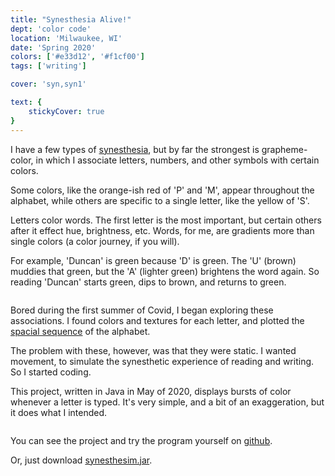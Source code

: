 ```yaml
---
title: "Synesthesia Alive!"
dept: 'color code'
location: 'Milwaukee, WI'
date: 'Spring 2020'
colors: ['#e33d12', '#f1cf00']
tags: ['writing']

cover: 'syn,syn1'

text: {
    stickyCover: true
}
---
```



I have a few types of [synesthesia](https://en.wikipedia.org/wiki/Synesthesia), but by far the strongest is grapheme-color, in which I associate letters, numbers, and other symbols with certain colors.

Some colors, like the orange-ish red of 'P' and 'M', appear throughout the alphabet, while others are specific to a single letter, like the yellow of 'S'.

Letters color words. The first letter is the most important, but certain others after it effect hue, brightness, etc. Words, for me, are gradients more than single colors (a color journey, if you will).

For example, 'Duncan' is green because 'D' is green. The 'U' (brown) muddies that green, but the 'A' (lighter green) brightens the word again. So reading 'Duncan' starts green, dips to brown, and returns to green.

<Img imgKey="syn1" mobileOnly />

Bored during the first summer of Covid, I began exploring these associations. I found colors and textures for each letter, and plotted the [spacial sequence](https://en.wikipedia.org/wiki/Synesthesia#Spatial_sequence_synesthesia) of the alphabet.

The problem with these, however, was that they were static. I wanted movement, to simulate the synesthetic experience of reading and writing. So I started coding.

This project, written in Java in May of 2020, displays bursts of color whenever a letter is typed. It's very simple, and a bit of an exaggeration, but it does what I intended. 

<Img imgKey="syn2" mobileOnly />

You can see the project and try the program yourself on [github](https://github.com/probablyduncan/synesthesim).

Or, just download [synesthesim.jar](/synesthesim.jar). 